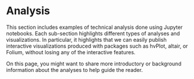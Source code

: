 # Analysis 

This section includes examples of technical analysis done using Jupyter notebooks.
Each sub-section highlights different types of analyses and visualizations.
In particular, it highlights that we can easily publish interactive visualizations
produced with packages such as hvPlot, altair, or Folium, without losing
any of the interactive features. 

On this page, you might want to share more introductory or background information about 
the analyses to help guide the reader. 

